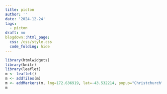 ```yaml
---
title: picton
author: ''
date: '2024-12-24'
tags:
  - picton
draft: no
blogdown::html_page:
  css: /css/style.css
  code_folding: hide
---
```


<style>

#map{

border: 1.0px solid black;
}

</style>

```r
library(htmlwidgets)
library(knitr)
library(leaflet)
m <- leaflet()
m <- addTiles(m)
m <- addMarkers(m, lng=172.636919, lat=-43.532214, popup="Christchurch") # -43.532214, 172.636919
m

```

